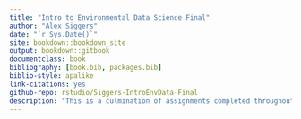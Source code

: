 ```yaml
--- 
title: "Intro to Environmental Data Science Final"
author: "Alex Siggers"
date: "`r Sys.Date()`"
site: bookdown::bookdown_site
output: bookdown::gitbook
documentclass: book
bibliography: [book.bib, packages.bib]
biblio-style: apalike
link-citations: yes
github-repo: rstudio/Siggers-IntroEnvData-Final
description: "This is a culmination of assignments completed throughout the semester"
---
```



